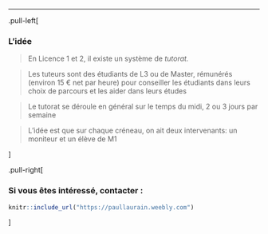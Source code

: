 
---

.pull-left[

### L'idée 

> En Licence 1 et 2, il existe un système de _tutorat._ 

> Les tuteurs sont des étudiants de L3 ou de Master, rémunérés (environ 15 € net par heure) pour conseiller les étudiants dans leurs choix de parcours et les aider dans leurs études

> Le tutorat se déroule en général sur le temps du midi, 2 ou 3 jours par semaine

> L'idée est que sur chaque créneau, on ait deux intervenants: un moniteur et un élève de M1

]

.pull-right[

### Si vous êtes intéressé, contacter : 

```r
knitr::include_url("https://paullaurain.weebly.com")
```

]